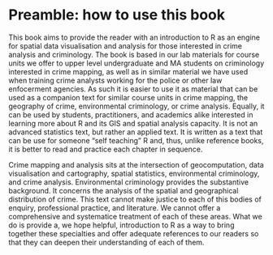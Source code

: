 # Preamble: how to use this book

This book aims to provide the reader with an introduction to R as an engine for spatial data visualisation and analysis for those interested in crime analysis and criminology. The book is based in our lab materials for course units we offer to upper level undergraduate and MA students on criminology interested in crime mapping, as well as in similar material we have used when training crime analysts working for the police or other law enfocerment agencies. As such it is easier to use it as material that can be used as a companion text for similar course units in crime mapping, the geography of crime, environmental criminology, or crime analysis. Equally, it can be used by students, practitioners, and academics alike interested in learning more about R and its GIS and spatial analysis capacity. It is not an advanced statistics text, but rather an applied text. It is written as a text that can be use for someone "self teaching" R and, thus, unlike reference books, it is better to read and practice each chapter in sequence.

Crime mapping and analysis sits at the intersection of geocomputation, data visualisation and cartography, spatial statistics, environmental criminology, and crime analysis. Environmental criminology provides the substantive background. It concerns the analysis of the spatial and geographical distribution of crime. This text cannot make justice to each of this bodies of enquiry, professional practice, and literature. We cannot offer a comprehensive and systematice treatment of each of these areas. What we do is provide a, we hope helpful, introduction to R as a way to bring together these specialties and offer adequate references to our readers so that they can deepen their understanding of each of them. 
